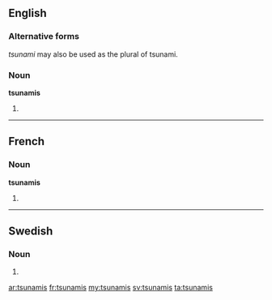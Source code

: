 ==English==

===Alternative forms===
''tsunami'' may also be used as the plural of tsunami.

===Noun===
'''tsunamis'''

# {{plural of|[[tsunami]]}}

----

==French==

===Noun===
'''tsunamis''' {{m}}

# {{plural of|[[tsunami]]|lang=fr}}


----

==Swedish==

===Noun===
{{infl|sv|noun form}}

# {{sv-noun-form-indef-gen|tsunami}}

[[ar:tsunamis]]
[[fr:tsunamis]]
[[my:tsunamis]]
[[sv:tsunamis]]
[[ta:tsunamis]]
